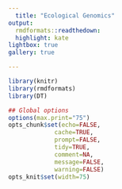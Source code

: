 ```yaml
---
  title: "Ecological Genomics"
output:
  rmdformats::readthedown:
  highlight: kate
lightbox: true
gallery: true

---
```

  
  
  ```r
library(knitr)
library(rmdformats)
library(DT)

## Global options
options(max.print="75")
opts_chunk$set(echo=FALSE,
               cache=TRUE,
               prompt=FALSE,
               tidy=TRUE,
               comment=NA,
               message=FALSE,
               warning=FALSE)
opts_knit$set(width=75)
```